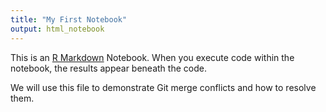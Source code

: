 ```yaml
---
title: "My First Notebook"
output: html_notebook
---
```


This is an [R Markdown](http://rmarkdown.rstudio.com) Notebook. When you execute code within the notebook, the results appear beneath the code. 


We will use this file to demonstrate Git merge conflicts and how to resolve them.